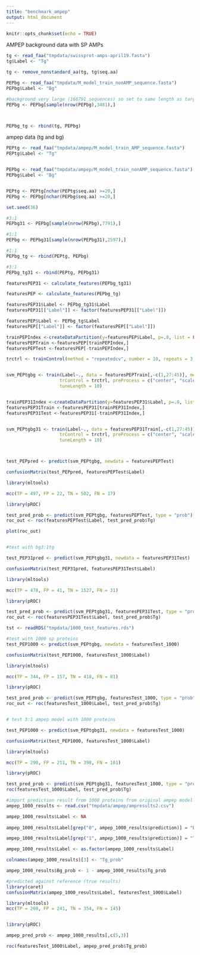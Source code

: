 ```yaml
---
title: "benchmark_ampep"
output: html_document
---
```


```r
knitr::opts_chunk$set(echo = TRUE)
```

AMPEP background data with SP AMPs 

```r

tg <- read_faa("tmpdata/swissprot-amps-april19.fasta")
tg$Label <- "Tg"

tg <- remove_nonstandard_aa(tg, tg$seq.aa)

PEPbg <- read_faa("tmpdata/M_model_train_nonAMP_sequence.fasta")
PEPbg$Label <- "Bg"

#background very large (166791 sequences) so set to same length as target through random sample
PEPbg <- PEPbg[sample(nrow(PEPbg),3481),]



PEPbg_tg <- rbind(tg, PEPbg)
```

ampep data (tg and bg)
```r
PEPtg <- read_faa("tmpdata/ampep/M_model_train_AMP_sequence.fasta")
PEPtg$Label <- "Tg"


PEPbg <- read_faa("tmpdata/ampep/M_model_train_nonAMP_sequence.fasta")
PEPbg$Label <- "Bg"


PEPtg <- PEPtg[nchar(PEPtg$seq.aa) >=20,]
PEPbg <- PEPbg[nchar(PEPbg$seq.aa) >=20,]

set.seed(36)

#3:1
PEPbg31 <- PEPbg[sample(nrow(PEPbg),7791),]

#1:1
PEPbg <- PEPbg31[sample(nrow(PEPbg31),2597),]

#1:1
PEPbg_tg <- rbind(PEPtg, PEPbg)

#3:1
PEPbg_tg31 <- rbind(PEPtg, PEPbg31)

```

```r
featuresPEP31 <- calculate_features(PEPbg_tg31)

featuresPEP <- calculate_features(PEPbg_tg)

featuresPEP31$Label <- PEPbg_tg31$Label
featuresPEP31[["Label"]] <- factor(featuresPEP31[["Label"]])

featuresPEP$Label <- PEPbg_tg$Label
featuresPEP[["Label"]] <- factor(featuresPEP[["Label"]])
```

```r
trainPEPIndex <-createDataPartition(y=featuresPEP$Label, p=.8, list = FALSE)
featuresPEPTrain <-featuresPEP[trainPEPIndex,]
featuresPEPTest <-featuresPEP[-trainPEPIndex,]

trctrl <- trainControl(method = "repeatedcv", number = 10, repeats = 3, classProbs = TRUE)


svm_PEPtgbg <- train(Label~., data = featuresPEPTrain[,-c(1,27:45)], method="svmRadial",
                    trControl = trctrl, preProcess = c("center", "scale"),
                    tuneLength = 10)


trainPEP31Index <-createDataPartition(y=featuresPEP31$Label, p=.8, list = FALSE)
featuresPEP31Train <-featuresPEP31[trainPEP31Index,]
featuresPEP31Test <-featuresPEP31[-trainPEP31Index,]


svm_PEPtgbg31 <- train(Label~., data = featuresPEP31Train[,-c(1,27:45)], method="svmRadial",
                    trControl = trctrl, preProcess = c("center", "scale"),
                    tuneLength = 10)



test_PEPpred <- predict(svm_PEPtgbg, newdata = featuresPEPTest)

confusionMatrix(test_PEPpred, featuresPEPTest$Label)

library(mltools)

mcc(TP = 497, FP = 22, TN = 502, FN = 17)

library(pROC)

test_pred_prob <- predict(svm_PEPtgbg, featuresPEPTest, type = "prob")
roc_out <- roc(featuresPEPTest$Label, test_pred_prob$Tg)

plot(roc_out)


#test with bg3:1tg 

test_PEP31pred <- predict(svm_PEPtgbg31, newdata = featuresPEP31Test)

confusionMatrix(test_PEP31pred, featuresPEP31Test$Label)

library(mltools)

mcc(TP = 478, FP = 41, TN = 1527, FN = 31)

library(pROC)

test_pred_prob <- predict(svm_PEPtgbg31, featuresPEP31Test, type = "prob")
roc_out <- roc(featuresPEP31Test$Label, test_pred_prob$Tg)

```

```r

tst <- readRDS("tmpdata/1000_test_features.rds")

#test with 1000 sp proteins
test_PEP1000 <- predict(svm_PEPtgbg, newdata = featuresTest_1000)

confusionMatrix(test_PEP1000, featuresTest_1000$Label)

library(mltools)

mcc(TP = 344, FP = 157, TN = 418, FN = 81)

library(pROC)

test_pred_prob <- predict(svm_PEPtgbg, featuresTest_1000, type = "prob")
roc_out <- roc(featuresTest_1000$Label, test_pred_prob$Tg)


# test 3:1 ampep model with 1000 proteins


```


```r
test_PEP1000 <- predict(svm_PEPtgbg31, newdata = featuresTest_1000)

confusionMatrix(test_PEP1000, featuresTest_1000$Label)

library(mltools)

mcc(TP = 290, FP = 211, TN = 398, FN = 101)

library(pROC)

test_pred_prob <- predict(svm_PEPtgbg31, featuresTest_1000, type = "prob")
roc(featuresTest_1000$Label, test_pred_prob$Tg)
```


```r
#import prediction result from 1000 proteins from original ampep model 
ampep_1000_results <- read.csv("tmpdata/ampep/ampresults2.csv")

ampep_1000_results$Label <- NA
  
ampep_1000_results$Label[grep("0", ampep_1000_results$prediction)] = "Bg"

ampep_1000_results$Label[grep("1", ampep_1000_results$prediction)] = "Tg"

ampep_1000_results$Label <- as.factor(ampep_1000_results$Label)

colnames(ampep_1000_results)[3] <- "Tg_prob"

ampep_1000_results$Bg_prob <- 1 - ampep_1000_results$Tg_prob


```

```r
#predicted against reference (true results)
library(caret)
confusionMatrix(ampep_1000_results$Label, featuresTest_1000$Label)

library(mltools)
mcc(TP = 260, FP = 241, TN = 354, FN = 145)


library(pROC)

ampep_pred_prob <- ampep_1000_results[,c(5,3)]

roc(featuresTest_1000$Label, ampep_pred_prob$Tg_prob)


```

